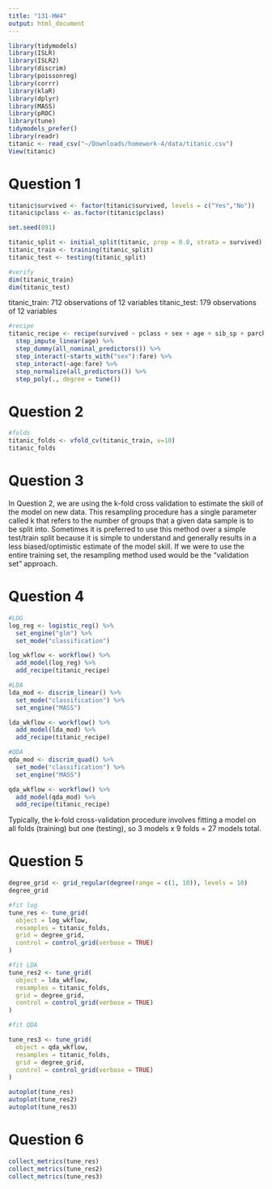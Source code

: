 ```yaml
---
title: "131-HW4"
output: html_document
---
```


```r
library(tidymodels)
library(ISLR) 
library(ISLR2) 
library(discrim)
library(poissonreg)
library(corrr)
library(klaR) 
library(dplyr)
library(MASS)
library(pROC)
library(tune)
tidymodels_prefer()
library(readr)
titanic <- read_csv("~/Downloads/homework-4/data/titanic.csv")
View(titanic)

```

# Question 1
```r
titanic$survived <- factor(titanic$survived, levels = c("Yes","No"))
titanic$pclass <- as.factor(titanic$pclass)

set.seed(891)

titanic_split <- initial_split(titanic, prop = 0.8, strata = survived)
titanic_train <- training(titanic_split)
titanic_test <- testing(titanic_split)

#verify 
dim(titanic_train)
dim(titanic_test)
```

titanic_train: 712 observations of 12 variables
titanic_test: 179 observations of 12 variables

```r
#recipe 
titanic_recipe <- recipe(survived ~ pclass + sex + age + sib_sp + parch + fare, data = titanic_train) %>%
  step_impute_linear(age) %>%
  step_dummy(all_nominal_predictors()) %>%
  step_interact(~starts_with("sex"):fare) %>%
  step_interact(~age:fare) %>%
  step_normalize(all_predictors()) %>%
  step_poly(., degree = tune())
```

# Question 2
``` r
#folds
titanic_folds <- vfold_cv(titanic_train, v=10)
titanic_folds

```

# Question 3

In Question 2, we are using the k-fold cross validation to estimate the skill of the model on new data. This resampling procedure has a single parameter called k that refers to the number of groups that a given data sample is to be split into. Sometimes it is preferred to use this method over a simple test/train split because it is simple to understand and generally results in a less biased/optimistic estimate of the model skill. If we were to use the entire training set, the resampling method used would be the "validation set" approach. 

# Question 4
```r
#LOG
log_reg <- logistic_reg() %>% 
  set_engine("glm") %>% 
  set_mode("classification")

log_wkflow <- workflow() %>% 
  add_model(log_reg) %>% 
  add_recipe(titanic_recipe)

#LDA 
lda_mod <- discrim_linear() %>% 
  set_mode("classification") %>% 
  set_engine("MASS")

lda_wkflow <- workflow() %>% 
  add_model(lda_mod) %>% 
  add_recipe(titanic_recipe)

#QDA
qda_mod <- discrim_quad() %>% 
  set_mode("classification") %>% 
  set_engine("MASS")

qda_wkflow <- workflow() %>% 
  add_model(qda_mod) %>% 
  add_recipe(titanic_recipe)

```
Typically, the k-fold cross-validation procedure involves fitting a model on all folds (training) but one (testing), so 3 models x 9 folds = 27 models total. 

# Question 5
```r
degree_grid <- grid_regular(degree(range = c(1, 10)), levels = 10)
degree_grid

#fit log
tune_res <- tune_grid(
  object = log_wkflow, 
  resamples = titanic_folds, 
  grid = degree_grid,
  control = control_grid(verbose = TRUE)
)

#fit LDA
tune_res2 <- tune_grid(
  object = lda_wkflow, 
  resamples = titanic_folds, 
  grid = degree_grid,
  control = control_grid(verbose = TRUE)
)

#fit QDA

tune_res3 <- tune_grid(
  object = qda_wkflow, 
  resamples = titanic_folds, 
  grid = degree_grid,
  control = control_grid(verbose = TRUE)
)

autoplot(tune_res)
autoplot(tune_res2)
autoplot(tune_res3)

```

# Question 6
```r
collect_metrics(tune_res)
collect_metrics(tune_res2)
collect_metrics(tune_res3)
```

